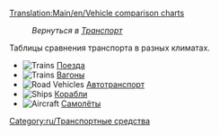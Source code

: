 [[Translation:Main/en/Vehicle comparison charts]]
:''Вернуться в [[Main/ru/Транспорт|Транспорт]]''

Таблицы сравнения транспорта в разных климатах.

*[[File:en/manual html m16a497ce.png|Trains]] [[Main/ru/Сравнение поездов|Поезда]]
*[[File:en/manual html m16a497ce.png|Trains]] [[Main/ru/Сравнение вагонов|Вагоны]]
*[[File:en/manual html m3518e48c.png|Road Vehicles]] [[Main/ru/Сравнение дорожного транспорта|Автотранспорт]]
*[[File:en/manual html 53123a33.png|Ships]] [[Main/ru/Сравнение кораблей|Корабли]]
*[[File:en/manual html 442702e6.png|Aircraft]] [[Main/ru/Сравнение самолетов|Самолёты]]

[[Category:ru/Транспортные средства]]